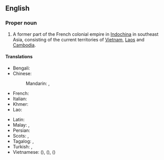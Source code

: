 ==English==
{{wikipedia}}

===Proper noun===
{{en-proper noun}}

# A former part of the French colonial empire in [[Indochina]] in southeast Asia, consisting of the current territories of [[Vietnam]], [[Laos]] and [[Cambodia]].

====Translations====
{{trans-top|area of the French empire}}
* Bengali: {{t|bn|ফরাসি ইন্দোচীন}}
* Chinese:
*: Mandarin: {{t|cmn|法屬印度支那}}, {{t|cmn|法属印度支那|tr=Fǎshǔ Yìndù-Zhīnà}}
* French: {{t+|fr|Indochine française|f}}
* Italian: {{t|it|Indocina francese|f}}
* Khmer: {{t|km|សហភាពឥណ្ឌូចិន}}
* Lao: {{t|lo|ຝຣັ່ງແຫຼັມອິນດູຈີນ}}
{{trans-mid}}
* Latin: {{t|la|Indosina Francica|f}}
* Malay: {{t|ms|Indochina Perancis}}, {{t|ms|Indo-China Perancis}}
* Persian: {{t|fa|هندوچین فرانسه}}
* Scots: {{t|sco|French Indocheenae}}, {{t|sco|French Indo-Cheenae}}
* Tagalog: {{t|tl|Indotsinang Pranses}}, {{t|tl|Indo-Tsinang Pranses}}
* Turkish: {{t|tr|Fransız Hindiçini}}, {{t|tr|Fransız Çinhindi }}
* Vietnamese: {{t|vi|Đông Dương thuộc Pháp}} ({{t|vi|東洋屬法|sc=Hani}}), {{t|vi|Liên bang Đông Dương}} ({{t|vi|聯邦東洋|sc=Hani}}), {{t|vi|Đông Pháp}} ({{t|vi|東法|sc=Hani}})
{{trans-bottom}}